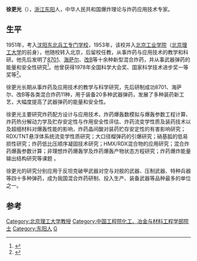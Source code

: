 {{expand|time=2015-01-17T08:43:33+00:00}}
'''徐更光'''（{{bd|1932年|11月18日|2015年|1月7日|catIdx=Xu}}），[[浙江|浙江]][[东阳|东阳]]人，中华人民共和国爆炸理论与炸药应用技术专家。

==生平==
1951年，考入[[沈阳东北兵工专门学校|沈阳东北兵工专门学校]]，1953年，该校并入[[北京工业学院|北京工业学院]]（[[北京理工大学|北京理工大学]]的前身），他随校转入北京，后留校任教，从事炸药与应用技术的教学和科研。他先后发明了[[8701|8701]]、[[海萨尔|海萨尔]]、[[改B|改B]]等十余种新型混合炸药，并从事武器弹药的能量和安全性研究<ref>{{cite news|title=我国爆炸专家徐更光逝世 曾发明十余种新炸药|url=http://mil.news.sina.com.cn/2015-01-14/1605818153.html|accessdate=2015-01-17|newspaper=新浪网|archive-date=2019-06-10|archive-url=https://web.archive.org/web/20190610153658/http://mil.news.sina.com.cn/2015-01-14/1605818153.html|dead-url=no}}</ref>。他曾获得1978年全国科学大会奖、国家科学技术进步奖一等奖等<ref>{{cite news|title=著名爆炸理论与炸药应用技术专家徐更光辞世|url=http://cpc.people.com.cn/n/2015/0111/c87393-26362749.html|accessdate=2015-01-17|newspaper=光明日报|archive-date=2019-06-11|archive-url=https://web.archive.org/web/20190611042327/http://cpc.people.com.cn/n/2015/0111/c87393-26362749.html|dead-url=no}}</ref>。

徐更光长期从事炸药及应用技术的教学与科学研究，先后研制成功8701、海萨尔、改B等各类混合炸药11种，用于装备20多种武器弹药，发展了多种装药新工艺，大幅度提高了武器弹药的能量和安全性。

徐更光主要研究炸药配方设计与应用技术，炸药爆轰数模拟与爆轰参数工程计算、炸药热分解动力学及贮存安定性与作用安全性评估、炸药流变学性质及装药技术以及超细材料对爆轰性能的影响，炸药晶间酸对装药贮存安定性的有害影响研究；RDX/TNT悬浮体系统流变学性质研究；大口径榴弹药的引爆研究；硝基胍的低易损性研究；炸药低比压顺序凝固技术研究；HMX/RDX混合物的应用研究；混合炸药爆轰参数计算；非理想炸药爆轰学及炸药爆轰产物状态方程研究；炸药爆炸能量输出结构研究等课题 。

徐更光的研究分别应用于反坦克破甲武器对空与对舰的武器、压制武器、特种兵器等四十多种弹药，成为我国混合炸药研制、投入生产、装备武器等品种最多的单位之一。

== 参考 ==
{{reflist}}

{{中国科学家小作品}}
{{中国工程院化工、冶金与材料工程学部院士}}

{{Authority control}}
{{DEFAULTSORT:X}}
[[Category:北京理工大学教授|Category:北京理工大学教授]]
[[Category:中国工程院化工、冶金与材料工程学部院士|Category:中国工程院化工、冶金与材料工程学部院士]]
[[Category:东阳人|Category:东阳人]]
[[Category:徐姓|G]]